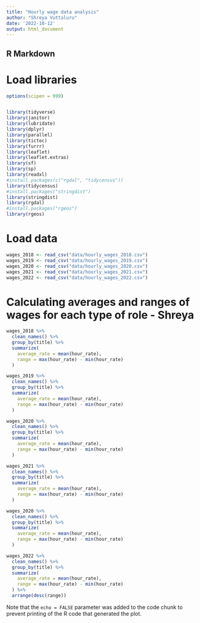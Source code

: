 ```yaml
---
title: "Hourly wage data analysis"
author: "Shreya Vuttaluru"
date: '2022-10-12'
output: html_document
---
```


## R Markdown

# Load libraries
```r
options(scipen = 999)


library(tidyverse)
library(janitor)
library(lubridate)
library(dplyr)
library(parallel)
library(tictoc)
library(furrr)
library(leaflet)
library(leaflet.extras)
library(sf)
library(sp)
library(readxl)
#install.packages(c("rgdal", "tidycensus"))
library(tidycensus)
#install.packages("stringdist")
library(stringdist)
library(rgdal)
#install.packages("rgeos")
library(rgeos)
```

# Load data
```r

wages_2018 <- read_csv("data/hourly_wages_2018.csv")
wages_2019 <- read_csv("data/hourly_wages_2019.csv")
wages_2020 <- read_csv("data/hourly_wages_2020.csv")
wages_2021 <- read_csv("data/hourly_wages_2021.csv")
wages_2022 <- read_csv("data/hourly_wages_2022.csv")

```

# Calculating averages and ranges of wages for each type of role - Shreya
```r

wages_2018 %>%
  clean_names() %>%
  group_by(title) %>%
  summarize(
    average_rate = mean(hour_rate),
    range = max(hour_rate) - min(hour_rate)
  )

wages_2019 %>%
  clean_names() %>%
  group_by(title) %>%
  summarize(
    average_rate = mean(hour_rate),
    range = max(hour_rate) - min(hour_rate)
  )

wages_2020 %>%
  clean_names() %>%
  group_by(title) %>%
  summarize(
    average_rate = mean(hour_rate),
    range = max(hour_rate) - min(hour_rate)
  )

wages_2021 %>%
  clean_names() %>%
  group_by(title) %>%
  summarize(
    average_rate = mean(hour_rate),
    range = max(hour_rate) - min(hour_rate)
  )

wages_2020 %>%
  clean_names() %>%
  group_by(title) %>%
  summarize(
    average_rate = mean(hour_rate),
    range = max(hour_rate) - min(hour_rate)
  )

wages_2022 %>%
  clean_names() %>%
  group_by(title) %>%
  summarize(
    average_rate = mean(hour_rate),
    range = max(hour_rate) - min(hour_rate)
  ) %>%
  arrange(desc(range))


```

Note that the `echo = FALSE` parameter was added to the code chunk to prevent printing of the R code that generated the plot.
